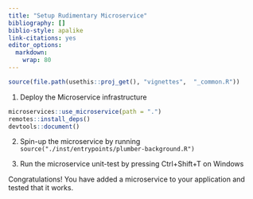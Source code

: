 ```yaml
---
title: "Setup Rudimentary Microservice"
bibliography: []
biblio-style: apalike
link-citations: yes
editor_options: 
  markdown: 
    wrap: 80
---
```


```r
source(file.path(usethis::proj_get(), "vignettes",  "_common.R"))
```

1.  Deploy the Microservice infrastructure

```r
microservices::use_microservice(path = ".")
remotes::install_deps()
devtools::document()
```

2.  Spin-up the microservice by running
    `source("./inst/entrypoints/plumber-background.R")`

3.  Run the microservice unit-test by pressing Ctrl+Shift+T on Windows

Congratulations! You have added a microservice to your application and tested
that it works.

```{=html}
<!--
## Further Reading

* How to use the rudimentary microservice?
* How to extend, that is customise, the rudimentary microservice?
-->
```
